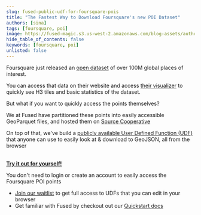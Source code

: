 ```yaml
---
slug: fused-public-udf-for-foursquare-pois
title: "The Fastest Way to Download Foursquare's new POI Dataset"
authors: [sina]
tags: [foursquare, poi]
image: https://fused-magic.s3.us-west-2.amazonaws.com/blog-assets/authors/sina.jpeg
hide_table_of_contents: false
keywords: [foursquare, poi]
unlisted: false
---
```


Foursquare just released an [open dataset](https://opensource.foursquare.com/os-places/) of over 100M global places of interest.

You can access that data on their website and access [their visualizer](https://studio.foursquare.com/map/public/32a54c6d-81fb-47b6-a9c7-12fdea15f9a0) to quickly see H3 tiles and basic statistics of the dataset. 

But what if you want to quickly access the points themselves?

We at Fused have partitioned these points into easily accessible GeoParquet files, and hosted them on [Source Cooperative](https://source.coop/repositories/fused/fsq-os-places/description)

On top of that, we've build a [publicly available User Defined Function (UDF)](https://www.fused.io/public/UDF_Foursquare_Open_Source_Places) that anyone can use to easily look at & download to GeoJSON, all from the browser

<ReactPlayer playsinline={true} className="video__player" playing={true} muted={true} controls height="30vh" url="https://youtu.be/ubRnHvPuY40" width="100%" />


\
[**Try it out for yourself!**](https://www.fused.io/public/UDF_Foursquare_Open_Source_Places)

You don't need to login or create an account to easily access the Foursquare POI points

- [Join our waitlist](https://docs.google.com/forms/d/1NVzMjc2tXxlIgnFrxqQPM_NtG1B2AQ0En_pAbZHYSK0) to get full access to UDFs that you can edit in your browser
- Get familiar with Fused by checkout out our [Quickstart docs](/quickstart/)